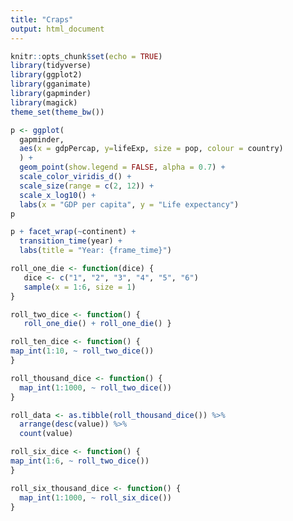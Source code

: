 ```yaml
---
title: "Craps"
output: html_document
---
```


```r
knitr::opts_chunk$set(echo = TRUE)
library(tidyverse)
library(ggplot2)
library(gganimate)
library(gapminder)
library(magick)
theme_set(theme_bw())
```

```r
p <- ggplot(
  gapminder,
  aes(x = gdpPercap, y=lifeExp, size = pop, colour = country)
  ) +
  geom_point(show.legend = FALSE, alpha = 0.7) +
  scale_color_viridis_d() +
  scale_size(range = c(2, 12)) +
  scale_x_log10() +
  labs(x = "GDP per capita", y = "Life expectancy")
p
```

```r
p + facet_wrap(~continent) +
  transition_time(year) +
  labs(title = "Year: {frame_time}")
```

```r
roll_one_die <- function(dice) { 
   dice <- c("1", "2", "3", "4", "5", "6")
   sample(x = 1:6, size = 1)
}
```

```r
roll_two_dice <- function() { 
   roll_one_die() + roll_one_die() }
```
```r
roll_ten_dice <- function() {
map_int(1:10, ~ roll_two_dice()) 
}
```

```r
roll_thousand_dice <- function() {
  map_int(1:1000, ~ roll_two_dice())
}
```

```r
roll_data <- as.tibble(roll_thousand_dice()) %>% 
  arrange(desc(value)) %>% 
  count(value)
```

```r
roll_six_dice <- function() {
map_int(1:6, ~ roll_two_dice()) 
}
```

```r
roll_six_thousand_dice <- function() {
  map_int(1:1000, ~ roll_six_dice())
}
```


